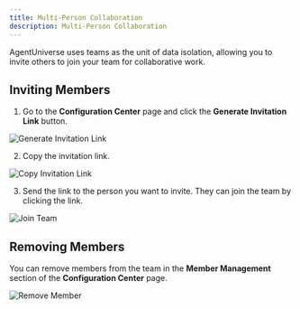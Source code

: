 ```yaml
---
title: Multi-Person Collaboration
description: Multi-Person Collaboration
---
```


AgentUniverse uses teams as the unit of data isolation, allowing you to invite others to join your team for collaborative work.

## Inviting Members

1. Go to the **Configuration Center** page and click the **Generate Invitation Link** button.

![Generate Invitation Link](~/assets/org/copy-button.png)

2. Copy the invitation link.

![Copy Invitation Link](~/assets/org/invite-link.png)

3. Send the link to the person you want to invite. They can join the team by clicking the link.

![Join Team](~/assets/org/accept-invite.png)

## Removing Members

You can remove members from the team in the **Member Management** section of the **Configuration Center** page.

![Remove Member](~/assets/org/remove-member.png)
